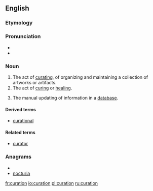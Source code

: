 ==English==
===Etymology===

{{suffix|curate|ion}}
===Pronunciation===

*{{IPA|kjəˈɹeɪʃən}}
*{{rhymes|eɪʃən}}
===Noun===
{{en-noun}}
{{wikipedia}}

# The act of [[curate|curating]], of organizing and maintaining a collection of artworks or artifacts.
# The act of [[cure|curing]] or [[heal]]ing.
# {{databases}} The manual updating of information in a [[database]].

====Derived terms====
* [[curational]]

====Related terms====
* [[curator]]

===Anagrams===
* {{alphagram|acinortu}}
* [[nocturia#English|nocturia]]


[[fr:curation]]
[[io:curation]]
[[pl:curation]]
[[ru:curation]]